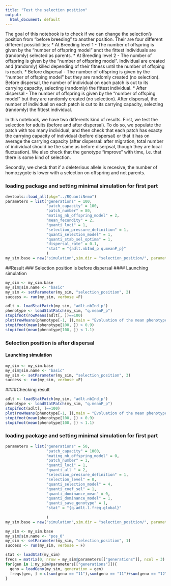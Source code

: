 ```yaml
---
title: "Test the selection position"
output:
  html_document: default
---
```

The goal of this notebook is to check if we can change the selection's position from "before breeding" to another position. 
Their are four different different possibilities:
 * At Breeding level 1 - The number of offspring is given by the "number of offspring model" andt the fittest individuals are (randomly) selected as parents.
 * At Breeding level 2 - The number of offspring is given by the "number of offspring model". Individual are created and (randomly) killed depending of their fitness until the number of offsping is reach.
 * Before dispersal - The number of offspring is given by the "number of offsping model" but they are randomly created (no selection). Before dispersal, the number of individual on each patch is cut to its carrying capacity, selecting (randomly) the fittest individual. 
  * After dispersal - The number of offspring is given by the "number of offsping model" but they are randomly created (no selection). After dispersal, the number of individual on each patch is cut to its carrying capacity, selecting (randomly) the fittest individual.
  
In this notebook, we have two differents kind of results. First, we test the selection for adults (before and after dispersal).
To do so, we populate the patch with too many individual, and then check that each patch has exacty the carrying capacity of individual (before dispersal) or that it has on average the carrying capacity (after dispersal: after migration, total number of individual should be the same as before diserpsal, though they are local fluctuation). We also check that the genotype "improve" with time, i.e. that there is some kind of selection. 

Secondly, we check that if a deleterious allele is recesive, the number of homozygote is lower with a selection on offspring and not parents. 

### loading package and setting minimal simulation for first part
```r
devtools::load_all(pkg="../RQuantiNemo")
parameters = list("generations" = 100,
                  "patch_capacity" = 100,
                  "patch_number" = 80,
                  "mating_nb_offspring_model" = 2,
                  "mean_fecundity" = 2,
                  "quanti_loci" = 1,
                  "selection_pressure_definition" = 1,
                  "quanti_selection_model" = 1,
                  "quanti_stab_sel_optima" = 1,
                  "dispersal_rate" = 0.1,
                  "stat" = "{adlt.nbInd_p q.meanP_p}"
                  )
my_sim.base = new("simulation",sim.dir = "selection_position/", parameters = parameters)
```
##Result
### Selection position is before dispersal
#### Launching simulation
```r
my_sim <- my_sim.base
my_sim@sim.name <- "basic"
my_sim <- setParameter(my_sim, "selection_position", 2)
success <- run(my_sim, verbose =F)
```

```r
adlt <- loadStatPatch(my_sim, "adlt.nbInd_p")
phenotype <- loadStatPatch(my_sim, "q.meanP_p")
stopifnot(rowMeans(adlt[, ])==100)
plot(rowMeans(phenotype[-1, ]),main = "Evoluation of the mean phenotype", ylab = "Mean phenotype",xlab = "Generations")
stopifnot(mean(phenotype[100, ]) > 0.9)
stopifnot(mean(phenotype[100, ]) < 1.1)
```

### Selection position is after dispersal
#### Launching simulation
```r
my_sim <- my_sim.base
my_sim@sim.name <- "basic"
my_sim <- setParameter(my_sim, "selection_position", 3)
success <- run(my_sim, verbose =F)
```
####Checking result
```r
adlt <- loadStatPatch(my_sim, "adlt.nbInd_p")
phenotype <- loadStatPatch(my_sim, "q.meanP_p")
stopifnot(adlt[, ]==100)
plot(rowMeans(phenotype[-1, ]),main = "Evoluation of the mean phenotype", ylab = "Mean phenotype",xlab = "Generations")
stopifnot(mean(phenotype[100, ]) > 0.9)
stopifnot(mean(phenotype[100, ]) < 1.1)
```

### loading package and setting minimal simulation for first part
```r
parameters = list("generations" = 50,
                  "patch_capacity" = 1000,
                  "mating_nb_offspring_model" = 0,
                  "patch_number" = 1,
                  "quanti_loci" = 1,
                  "quanti_all " = 2, 
                  "selection_pressure_definition" = 1,
                  "selection_level" = 0,
                  "quanti_selection_model" = 4,
                  "quanti_coef_sel" = 1,
                  "quanti_dominance_mean" = 0,
                  "quanti_dominance_model" = 1,
                  "quanti_save_genotype" = 1,
                  "stat" = "{q.adlt.l.freq.global}"
                  
                  )
my_sim.base = new("simulation",sim.dir = "selection_position/", parameters = parameters)
```

```r
my_sim <- my_sim.base
my_sim@sim.name <- "pos_0"
my_sim <- setParameter(my_sim, "selection_position", 1)
success <- run(my_sim, verbose = F)
```

```r
stat <- loadStat(my_sim)
freqs = matrix(0, nrow = my_sim@parameters[["generations"]], ncol = 3)
for(gen in 1:my_sim@parameters[["generations"]]){
  geno = loadGeno(my_sim, generation = gen)
  freqs[gen, ] = c(sum(geno == "11"),sum(geno == "11")+sum(geno == "12"),sum(geno == "22"))/ my_sim@parameters[["patch_capacity"]]
}

```



